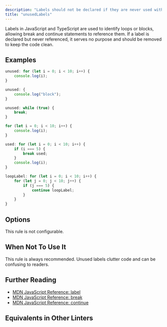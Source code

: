 ```yaml
---
description: "Labels should not be declared if they are never used with break or continue statements."
title: "unusedLabels"
---
```



<RuleSummary plugin="ts" rule="unusedLabels" />

Labels in JavaScript and TypeScript are used to identify loops or blocks, allowing break and continue statements to reference them.
If a label is declared but never referenced, it serves no purpose and should be removed to keep the code clean.

## Examples

<Tabs>
<TabItem label="❌ Incorrect">

```ts
unused: for (let i = 0; i < 10; i++) {
	console.log(i);
}

unused: {
	console.log("block");
}

unused: while (true) {
	break;
}
```

</TabItem>
<TabItem label="✅ Correct">

```ts
for (let i = 0; i < 10; i++) {
	console.log(i);
}

used: for (let i = 0; i < 10; i++) {
	if (i === 5) {
		break used;
	}
	console.log(i);
}

loopLabel: for (let i = 0; i < 10; i++) {
	for (let j = 0; j < 10; j++) {
		if (j === 5) {
			continue loopLabel;
		}
	}
}
```

</TabItem>
</Tabs>

## Options

This rule is not configurable.

## When Not To Use It

This rule is always recommended. Unused labels clutter code and can be confusing to readers.

## Further Reading

- [MDN JavaScript Reference: label](https://developer.mozilla.org/en-US/docs/Web/JavaScript/Reference/Statements/label)
- [MDN JavaScript Reference: break](https://developer.mozilla.org/en-US/docs/Web/JavaScript/Reference/Statements/break)
- [MDN JavaScript Reference: continue](https://developer.mozilla.org/en-US/docs/Web/JavaScript/Reference/Statements/continue)

## Equivalents in Other Linters

<RuleEquivalents pluginId="ts" ruleId="unusedLabels" />
